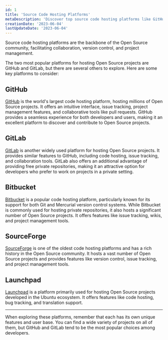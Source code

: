 ```yaml
---
id: 1
title: 'Source Code Hosting Platforms'
metaDescription: 'Discover top source code hosting platforms like GitHub and GitLab for hosting and collaborating on Open Source projects.'
creationDate: '2023-06-04'
lastUpdateDate: '2023-06-04'
---
```

<p class="lead">Source code hosting platforms are the backbone of the Open Source community, facilitating collaboration, version control, and project management.</p>

The two most popular platforms for hosting Open Source projects are GitHub and GitLab, but there are several others to explore. Here are some key platforms to consider:

## GitHub

<a href="https://github.com/" target="_blank" rel="noopener">GitHub</a> is the world's largest code hosting platform, hosting millions of Open Source projects. It offers an intuitive interface, issue tracking, project management features, and collaborative tools like pull requests. GitHub provides a seamless experience for both developers and users, making it an excellent platform to discover and contribute to Open Source projects.

## GitLab

<a href="https://gitlab.com/" target="_blank" rel="noopener">GitLab</a> is another widely used platform for hosting Open Source projects. It provides similar features to GitHub, including code hosting, issue tracking, and collaboration tools. GitLab also offers an additional advantage of providing free private repositories, making it an attractive option for developers who prefer to work on projects in a private setting.

## Bitbucket

<a href="https://bitbucket.org/" target="_blank" rel="noopener">Bitbucket</a> is a popular code hosting platform, particularly known for its support for both Git and Mercurial version control systems. While Bitbucket is commonly used for hosting private repositories, it also hosts a significant number of Open Source projects. It offers features like issue tracking, wikis, and project management tools.

## SourceForge

<a href="https://sourceforge.net/" target="_blank" rel="noopener">SourceForge</a> is one of the oldest code hosting platforms and has a rich history in the Open Source community. It hosts a vast number of Open Source projects and provides features like version control, issue tracking, and project management tools.

## Launchpad

<a href="https://launchpad.net/" target="_blank" rel="noopener">Launchpad</a> is a platform primarily used for hosting Open Source projects developed in the Ubuntu ecosystem. It offers features like code hosting, bug tracking, and translation support.

<hr/>

<p class="lead">When exploring these platforms, remember that each has its own unique features and user base. You can find a wide variety of projects on all of them, but GitHub and GitLab tend to be the most popular choices among developers.</p>

